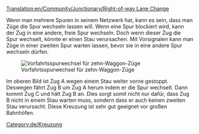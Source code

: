[[Translation:en/Community/Junctionary/Right-of-way Lane Change]]

{{de/Kreuzungsmenü}}
Wenn man mehrere Spuren in seinem Netzwerk hat, kann es sein, dass man Züge die Spur wechseln lassen will. Wenn eine Spur blockiert wird, kann der Zug in eine andere, freie Spur wechseln. Doch wenn dieser Zug die Spur wechselt, könnte er einen Stau verursachen. Mit Vorsignalen kann man Züge in einer zweiten Spur warten lassen, bevor sie in eine andere Spur wechseln dürfen.

[[File:en/Right-of-way lane change.png|none|frame|Vorfahrtsspurwechsel für zehn-Waggon-Züge]]

Im oberen Bild ist Zug A wegen einem Stau weiter vorne gestoppt. Deswegen fährt Zug B um Zug A herum indem er die Spur wechselt. Dann kommt Zug C und hält Zug B an. Dies sorgt somit nicht nur dafür, dass Zug B nicht in einem Stau warten muss, sondern dass er auch keinen zweiten Stau verursacht.
Diese Kreuzung ist sehr gut geeignet vor großen Bahnhöfen.

[[Category:de/Kreuzung]]
